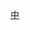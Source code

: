 {{Navbox
| name = 中華民國主要政黨
| title = {{flagicon|中華民國}} [[中華民國政黨|中華民國主要政黨]]
| state = {{{state|autocollapse}}}
| listclass = hlist
| above =
| group1 = [[立法院]]（113）
| list1 = 
* [[民主進步黨]]（61）
* [[中國國民黨]]（39）
* [[台灣民眾黨 (2019年)|台灣民眾黨]]（5）
* [[時代力量]]（3）
| group2 = 直轄市長、縣市長（22）
| list2= 
* [[中國國民黨]]（14）
* [[民主進步黨]]（7）
* [[台灣民眾黨 (2019年)|台灣民眾黨]]（1）
| group3 = 直轄市、縣市議會議員（912）
| list3 = 
* [[中國國民黨]]（394）
* [[民主進步黨]]（236）
* [[時代力量]]（11）
* [[親民黨]]（6）
* [[台灣團結聯盟]]（5）
* [[無黨團結聯盟]]（5）
* [[台灣民眾黨 (2019年)|台灣民眾黨]]（3+1）<sup>註</sup>
* [[新黨]]（3）
* [[綠黨 (臺灣)|綠黨]]（2）
* [[勞動黨 (臺灣)|勞動黨]]（2）
* [[社會民主黨 (臺灣)|社會民主黨]]（1）
* [[中華民族致公黨]]（1）
| group4 = 鄉鎮市區民代表、村里長
| list4 = 
* [[青年陽光黨]]（2）
* [[中華統一促進黨]]（1）
* [[人民民主黨 (台灣)|人民民主黨]]（1）
* [[天宙和平統一家庭黨]]（1）
* [[台灣基進]]（1）
| belowstyle = text-align: left; font-size: 90%; <!-- 更新此模板時，請一併更新[[模板:中華民國政黨]]內的主要政黨粗體標示。 -->
| below = 關於其他中華民國政黨，參見：[[模板:中華民國政黨]]<br/>（括號數字）顯示目前立委和直轄市、縣市首長/議會總席次，其他主要參選政黨依[[2020年中華民國立法委員選舉|2020年立委選舉]]不分區政黨登記表順序排序，數字相同部分則依以下標準排序：<br />一、[[2020年中華民國立法委員選舉|2020年立委選舉]]不分區政黨票得票數<br />二、[[2018年中華民國地方公職人員選舉|2018年地方選舉]]直轄市、縣市首長席次總數<br />三、[[2018年中華民國地方公職人員選舉|2018年地方選舉]]直轄市、縣市議會席次總數<br />四、[[2018年中華民國地方公職人員選舉|2018年地方選舉]]直轄市、縣市議會得票總數<br />全部政黨名單：[[中華民國政黨列表]] <br />註：高雄市議員[[吳益政]]為[[親民黨]]和[[台灣民眾黨 (2019年)|台灣民眾黨]]雙重黨籍
}}<noinclude>
{{Collapsible option}}
[[Category:中華民國政黨| ]]
[[Category:中華民國政黨導航模板| ]]
[[Category:各国政党导航模板|中]]
</noinclude>